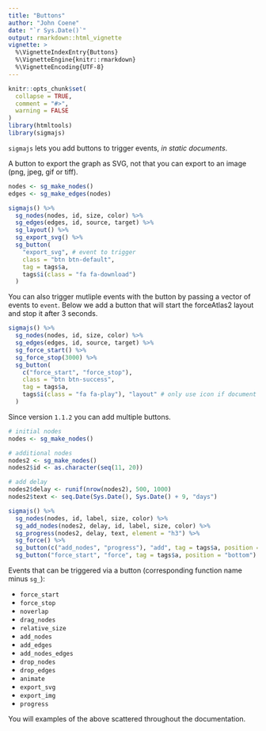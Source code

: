 ```yaml
---
title: "Buttons"
author: "John Coene"
date: "`r Sys.Date()`"
output: rmarkdown::html_vignette
vignette: >
  %\VignetteIndexEntry{Buttons}
  %\VignetteEngine{knitr::rmarkdown}
  %\VignetteEncoding{UTF-8}
---
```


```r
knitr::opts_chunk$set(
  collapse = TRUE,
  comment = "#>",
  warning = FALSE
)
library(htmltools)
library(sigmajs)
```

`sigmajs` lets you add buttons to trigger events, *in static documents*.

A button to export the graph as SVG, not that you can export to an image (png, jpeg, gif or tiff).

```r
nodes <- sg_make_nodes() 
edges <- sg_make_edges(nodes)

sigmajs() %>% 
  sg_nodes(nodes, id, size, color) %>% 
  sg_edges(edges, id, source, target) %>% 
  sg_layout() %>% 
  sg_export_svg() %>% 
  sg_button(
    "export_svg", # event to trigger
    class = "btn btn-default",
    tag = tags$a,
    tags$i(class = "fa fa-download")
  )
```

You can also trigger mutliple events with the button by passing a vector of events to `event`. Below we add a button that will start the forceAtlas2 layout and stop it after 3 seconds. 

```r
sigmajs() %>% 
  sg_nodes(nodes, id, size, color) %>% 
  sg_edges(edges, id, source, target) %>% 
  sg_force_start() %>% 
  sg_force_stop(3000) %>% 
  sg_button(
    c("force_start", "force_stop"), 
    class = "btn btn-success",
    tag = tags$a,
    tags$i(class = "fa fa-play"), "layout" # only use icon if document imports fontawesome
  )
```

Since version `1.1.2` you can add multiple buttons.

```r
# initial nodes
nodes <- sg_make_nodes()

# additional nodes
nodes2 <- sg_make_nodes()
nodes2$id <- as.character(seq(11, 20))

# add delay
nodes2$delay <- runif(nrow(nodes2), 500, 1000)
nodes2$text <- seq.Date(Sys.Date(), Sys.Date() + 9, "days")

sigmajs() %>%
  sg_nodes(nodes, id, label, size, color) %>%
  sg_add_nodes(nodes2, delay, id, label, size, color) %>% 
  sg_progress(nodes2, delay, text, element = "h3") %>%
  sg_force() %>% 
  sg_button(c("add_nodes", "progress"), "add", tag = tags$a, position = "bottom") %>% 
  sg_button("force_start", "force", tag = tags$a, position = "bottom")
```

Events that can be triggered via a button (corresponding function name minus `sg_`):

* `force_start`
* `force_stop`
* `noverlap`
* `drag_nodes`
* `relative_size`
* `add_nodes`
* `add_edges`
* `add_nodes_edges`
* `drop_nodes`
* `drop_edges`
* `animate`
* `export_svg`
* `export_img`
* `progress`

You will examples of the above scattered throughout the documentation.